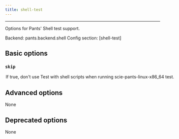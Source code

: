 ```yaml
---
title: shell-test
---
```



---

Options for Pants&#x27; Shell test support.

Backend: <span className="color--primary">pants.backend.shell</span>
Config section: <span className="color--primary">[shell-test]</span>

<span className={styles.options}>

## Basic options

### `skip`

<Option
  cli_repr={`--[no-]shell-test-skip`}
  env_repr='PANTS_SHELL_TEST_SKIP'
  default_repr={`False`}
>

If true, don&#x27;t use Test with shell scripts when running `scie-pants-linux-x86_64 test`.

</Option>

## Advanced options

None

## Deprecated options

None

</span>
